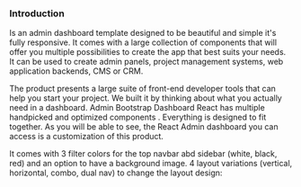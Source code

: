 
<Meta title="Intro" />

<h3 className="title">Introduction</h3>

<p>
    Is an admin dashboard template designed to be beautiful and simple it's fully responsive. It
    comes with a large collection of components that will offer you multiple possibilities to create
    the app that best suits your needs. It can be used to create admin panels, project management
    systems, web application backends, CMS or CRM.
</p>

<p>
    The product presents a large suite of front-end developer tools that can help you start your
    project. We built it by thinking about what you actually need in a dashboard. Admin Bootstrap
    Dashboard React has multiple handpicked and optimized components . Everything is designed to fit
    together. As you will be able to see, the React Admin dashboard you can access is a
    customization of this product.
</p>

<p>
    It comes with 3 filter colors for the top navbar abd sidebar (white, black, red) and an option
    to have a background image. 4 layout variations (vertical, horizontal, combo, dual nav) to
    change the layout design:
</p>

<style>
    {`
    .title {
        color: blue;
    }

`}
</style>
